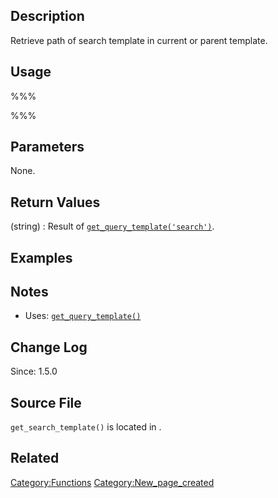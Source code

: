 {{Languages|
{{en|Function Reference/get_search_template}}
{{it|Riferimento funzioni/get_search_template}}
}}

== Description ==
Retrieve path of search template in current or parent template. 

== Usage ==
%%%<?php get_search_template() ?>%%%

== Parameters ==
None.

== Return Values ==
; (string) : Result of [[Function_Reference/get_query_template|<tt>get_query_template('search')</tt>]].

== Examples ==
<!-- Need creative examples. Feel free to link to external examples. -->

== Notes ==
* Uses: [[Function_Reference/get_query_template|<tt>get_query_template()</tt>]]

== Change Log ==
Since: 1.5.0

== Source File ==

<tt>get_search_template()</tt> is located in {{Trac|wp-includes/template.php}}.

== Related ==
<!--
    To Do:
    Need to find related functions.
    Need to create groups of functions and create templates to add them to a page quickly.
    Some functions may be related to many groups of functions.
-->

{{Tag Footer}}

[[Category:Functions]]
[[Category:New_page_created]]
